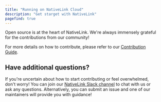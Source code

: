 ```yaml
---
title: "Running on NativeLink Cloud"
description: "Get starget with NativeLink"
pagefind: true
---
```

Open source is at the heart of NativeLink.
We're always immensely grateful for the contributions from our community!

For more details on how to contribute, please refer to our [Contribution Guide](./guides/contributing.mdx).

## Have additional questions?

If you're uncertain about how to start contributing or feel overwhelmed, don't worry!
You can join our [NativeLink Slack channel](https://community.nativelink.com) to chat with us or ask any questions. Alternatively, you can submit an issue and one of our maintainers will provide you with guidance!
